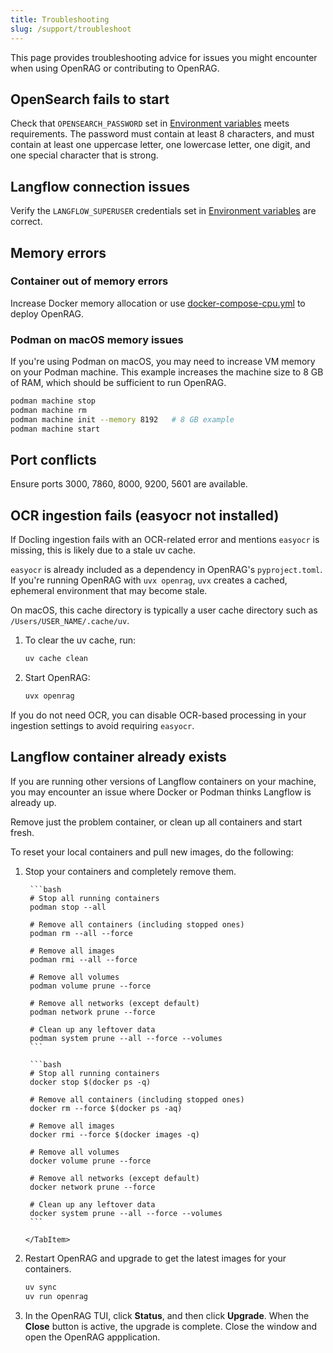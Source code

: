 ```yaml
---
title: Troubleshooting
slug: /support/troubleshoot
---
```



This page provides troubleshooting advice for issues you might encounter when using OpenRAG or contributing to OpenRAG.

## OpenSearch fails to start

Check that `OPENSEARCH_PASSWORD` set in [Environment variables](/reference/configuration) meets requirements.
The password must contain at least 8 characters, and must contain at least one uppercase letter, one lowercase letter, one digit, and one special character that is strong.

## Langflow connection issues

Verify the `LANGFLOW_SUPERUSER` credentials set in [Environment variables](/reference/configuration) are correct.

## Memory errors

### Container out of memory errors

Increase Docker memory allocation or use [docker-compose-cpu.yml](https://github.com/langflow-ai/openrag/blob/main/docker-compose-cpu.yml) to deploy OpenRAG.

### Podman on macOS memory issues

If you're using Podman on macOS, you may need to increase VM memory on your Podman machine.
This example increases the machine size to 8 GB of RAM, which should be sufficient to run OpenRAG.
   ```bash
   podman machine stop
   podman machine rm
   podman machine init --memory 8192   # 8 GB example
   podman machine start
   ```
   
## Port conflicts

Ensure ports 3000, 7860, 8000, 9200, 5601 are available.

## OCR ingestion fails (easyocr not installed)

If Docling ingestion fails with an OCR-related error and mentions `easyocr` is missing, this is likely due to a stale uv cache.

`easyocr` is already included as a dependency in OpenRAG's `pyproject.toml`. If you're running OpenRAG with `uvx openrag`, `uvx` creates a cached, ephemeral environment that may become stale.

On macOS, this cache directory is typically a user cache directory such as `/Users/USER_NAME/.cache/uv`.
1. To clear the uv cache, run:
    ```bash
    uv cache clean
    ```
2. Start OpenRAG:
    ```bash
    uvx openrag
    ```

If you do not need OCR, you can disable OCR-based processing in your ingestion settings to avoid requiring `easyocr`.

## Langflow container already exists

If you are running other versions of Langflow containers on your machine, you may encounter an issue where Docker or Podman  thinks Langflow is already up.

Remove just the problem container, or clean up all containers and start fresh. 

To reset your local containers and pull new images, do the following:

1. Stop your containers and completely remove them.

    <Tabs groupId="Container software">
    <TabItem value="Podman" label="Podman">
    
        ```bash
        # Stop all running containers
        podman stop --all
        
        # Remove all containers (including stopped ones)
        podman rm --all --force
        
        # Remove all images
        podman rmi --all --force
        
        # Remove all volumes
        podman volume prune --force
        
        # Remove all networks (except default)
        podman network prune --force
        
        # Clean up any leftover data
        podman system prune --all --force --volumes
        ```
    
      </TabItem>
      <TabItem value="Docker" label="Docker" default>
    
        ```bash
        # Stop all running containers
        docker stop $(docker ps -q)
        
        # Remove all containers (including stopped ones)
        docker rm --force $(docker ps -aq)
        
        # Remove all images
        docker rmi --force $(docker images -q)
        
        # Remove all volumes
        docker volume prune --force
        
        # Remove all networks (except default)
        docker network prune --force
        
        # Clean up any leftover data
        docker system prune --all --force --volumes
        ```
    
       </TabItem>
    </Tabs>

2. Restart OpenRAG and upgrade to get the latest images for your containers.
   ```bash
   uv sync
   uv run openrag
   ```

3. In the OpenRAG TUI, click **Status**, and then click **Upgrade**.
When the **Close** button is active, the upgrade is complete.
Close the window and open the OpenRAG appplication.